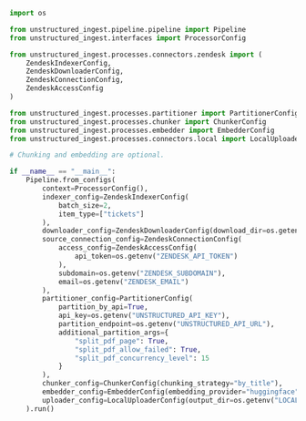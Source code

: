 ```python Python Ingest
import os

from unstructured_ingest.pipeline.pipeline import Pipeline
from unstructured_ingest.interfaces import ProcessorConfig

from unstructured_ingest.processes.connectors.zendesk import (
    ZendeskIndexerConfig,
    ZendeskDownloaderConfig,
    ZendeskConnectionConfig,
    ZendeskAccessConfig
)

from unstructured_ingest.processes.partitioner import PartitionerConfig
from unstructured_ingest.processes.chunker import ChunkerConfig
from unstructured_ingest.processes.embedder import EmbedderConfig
from unstructured_ingest.processes.connectors.local import LocalUploaderConfig

# Chunking and embedding are optional.

if __name__ == "__main__":
    Pipeline.from_configs(
        context=ProcessorConfig(),
        indexer_config=ZendeskIndexerConfig(
            batch_size=2,
            item_type=["tickets"]
        ),
        downloader_config=ZendeskDownloaderConfig(download_dir=os.getenv("LOCAL_FILE_DOWNLOAD_DIR")),
        source_connection_config=ZendeskConnectionConfig(
            access_config=ZendeskAccessConfig(
                api_token=os.getenv("ZENDESK_API_TOKEN")
            ),
            subdomain=os.getenv("ZENDESK_SUBDOMAIN"),
            email=os.getenv("ZENDESK_EMAIL")
        ),
        partitioner_config=PartitionerConfig(
            partition_by_api=True,
            api_key=os.getenv("UNSTRUCTURED_API_KEY"),
            partition_endpoint=os.getenv("UNSTRUCTURED_API_URL"),
            additional_partition_args={
                "split_pdf_page": True,
                "split_pdf_allow_failed": True,
                "split_pdf_concurrency_level": 15
            }
        ),
        chunker_config=ChunkerConfig(chunking_strategy="by_title"),
        embedder_config=EmbedderConfig(embedding_provider="huggingface"),
        uploader_config=LocalUploaderConfig(output_dir=os.getenv("LOCAL_FILE_OUTPUT_DIR"))
    ).run()
```